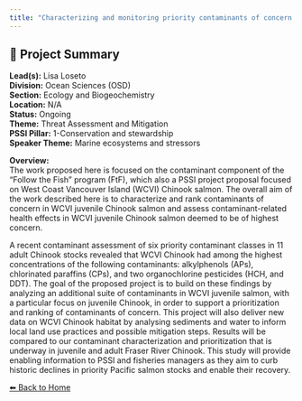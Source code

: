 ```yaml
---
title: "Characterizing and monitoring priority contaminants of concern in WCVI juvenile salmon"
---
```


## 🧬 Project Summary

**Lead(s):** Lisa Loseto  
**Division:** Ocean Sciences (OSD)  
**Section:** Ecology and Biogeochemistry  
**Location:** N/A  
**Status:** Ongoing  
**Theme:** Threat Assessment and Mitigation  
**PSSI Pillar:** 1-Conservation and stewardship  
**Speaker Theme:** Marine ecosystems and stressors  

**Overview:**  
The work proposed here is focused on the contaminant component of the “Follow
the Fish” program (FtF), which also a PSSI project proposal focused on West
Coast Vancouver Island (WCVI) Chinook salmon. The overall aim of the work
described here is to characterize and rank contaminants of concern in WCVI
juvenile Chinook salmon and assess contaminant-related health effects in WCVI
juvenile Chinook salmon deemed to be of highest concern.

A recent contaminant assessment of six priority contaminant classes in 11
adult Chinook stocks revealed that WCVI Chinook had among the highest
concentrations of the following contaminants: alkylphenols (APs), chlorinated
paraffins (CPs), and two organochlorine pesticides (HCH, and DDT). The goal of
the proposed project is to build on these findings by analyzing an additional
suite of contaminants in WCVI juvenile salmon, with a particular focus on
juvenile Chinook, in order to support a prioritization and ranking of
contaminants of concern. This project will also deliver new data on WCVI
Chinook habitat by analysing sediments and water to inform local land use
practices and possible mitigation steps. Results will be compared to our
contaminant characterization and prioritization that is underway in juvenile
and adult Fraser River Chinook. This study will provide enabling information
to PSSI and fisheries managers as they aim to curb historic declines in
priority Pacific salmon stocks and enable their recovery.



[⬅ Back to Home](../index.qmd)
